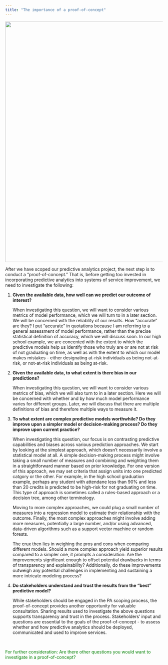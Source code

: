 ```yaml
---
title: "The importance of a proof-of-concept"
---
```

![](images/shutterstock_poc.jpg){fig-align="center" width="8in"}

After we have scoped our predictive analytics project, the next step is to conduct a "proof-of-concept." That is, before getting too invested in incorporating predictive analytics into systems of service improvement, we need to investigate the following:

1.  **Given the available data, how well can we predict our outcome of interest?**

    When investigating this question, we will want to consider various metrics of model performance, which we will turn to in a later section. We will be concerned with the reliablity of our results. How "accurate" are they? I put "accurate" in quotations because I am referring to a general assessment of model performance, rather than the precise statistical definition of accuracy, which we will discuss soon. In our high school example, we are concented with the extent to which the predictive models help us identify those who truly are or are not at risk of not graduating on time, as well as with the extent to which our model makes mistakes - either designating at-risk individuals as being not-at-risk, or not-at-risk individuals as being at-risk.
    

2.  **Given the available data, to what extent is there bias in our predictions?**

    When investigating this question, we will want to consider various metrics of bias, which we will also turn to in a later section. Here we will be concerned with whether and by how much model performance varies for different groups. Later, we will discuss that there are multiple definitions of bias and therefore multiple ways to measure it. 

3.  **To what extent are complex predictive models worthwhile? Do they improve upon a simpler model or decision-making process?  Do they improve upon current practice?**

    When investigating this question, our focus is on contrasting predictive capabilities and biases across various prediction approaches. We start by looking at the simplest approach, which doesn't necessarily involve a statistical model at all. A simple decision-making process might involve taking a small number of measures and combining and weighting them in a straightforward manner based on prior knowledge. For one version of this approach, we may set criteria that assign units into one predicted catgory or the other. For example, in the high school graduation example, perhaps any student with attendane less than 90% and less than 20 credits is  predicted to be high-risk for not graduating on time. This type of approach is sometimes called a rules-based approach or a decision tree, among other terminology.
    
    Moving to more complex approaches, we could plug a small number of measures into a regression model to estimate their relationship with the outcome. Finally, the most complex approaches might involve adding more measures, potentially a large number, and/or using advanced, data-driven algorithms such as a support vector machine or random forests. 
    
    The crux then lies in weighing the pros and cons when comparing different models. Should a more complex approach yield superior results compared to a simpler one, it prompts a consideration: Are the improvements significant enough to offset potential drawbacks in terms of transparency and explainability? Additionally, do these improvements outweigh any potential challenges in implementing and sustaining a more intricate modeling process? 

4.  **Do stakeholders understand and trust the results from the "best" predictive model?**

    While stakeholders should be engaged in the PA scoping process, the proof-of-concept provides another opportunity for valuable consultation. Sharing results used to investigate the above questions supports transparency and trust in the process. Stakeholders' input and questions are essential to the goals of the proof-of-concept - to assess whether and how predictive analytics should be deployed, communicated and used to improve services.  

\

[For further consideration: Are there other questions you would want to investigate in a proof-of-concept?]{style="color:green"}

